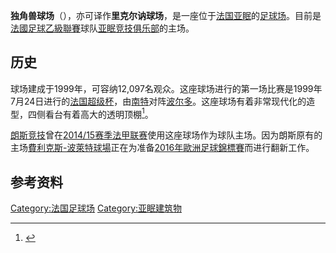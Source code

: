 {{noteTA
|G1=football
|1=zh-hans:亚眠竞技俱乐部;zh-hk:艾米恩斯體育會;zh-tw:亞眠競技俱樂部;
}}
{{Infobox Stadium
| stadium_name      = 独角兽球场<br />{{lang-fr|Stade de la Licorne}}
| nickname          =
| image             = [[File:Stadlic3.JPG|250px]]
| fullname          =
| location          = {{法国}}[[亚眠|亚眠]]Rue du Chapître
| coordinates       = {{Coord|49.893889|2.263611|display=it|type:landmark}}
| broke_ground      =
| built             = 1997年
| opened            = 1999年7月24日
| renovated         =
| expanded          =
| closed            =
| demolished        =
| owner             =
| operator          =
| surface           = 草地
| construction_cost =
| architect         =
| structural engineer =
| services engineer =
| general_contractor=
| project_manager   =
| main_contractors  =
| former_names      =
| tenants           = [[亚眠竞技俱乐部|亚眠竞技俱乐部]](1999 - )
| seating_capacity  = 12,097
| dimensions        = 105米 × 68米
}}
'''独角兽球场'''（{{lang-fr|'''''Stade de la Licorne'''''}}），亦可译作'''里克尔讷球场'''，是一座位于[[法国|法国]][[亚眠|亚眠]]的[[足球场|足球场]]。目前是[[法國足球乙級聯賽|法國足球乙級聯賽]]球队[[亚眠竞技俱乐部|亚眠竞技俱乐部]]的主场。

==历史==
球场建成于1999年，可容纳12,097名观众。这座球场进行的第一场比赛是1999年7月24日进行的[[法国超级杯|法国超级杯]]，由[[南特足球俱乐部|南特]]对阵[[波尔多足球俱乐部|波尔多]]。这座球场有着非常现代化的造型，四侧看台有着高大的透明顶棚<ref>{{cite web |url=http://www.amiensfootball.com/club/stade-de-la-licorne.html |title=Site Officiel de l'Amiens SC Football : Stade de la Licorne |publisher=Amiensfootball.com |date= |accessdate=2016年12月23日 |archive-date=2012年7月22日 |archive-url=https://archive.is/20120722212434/http://www.amiensfootball.com/club/stade-de-la-licorne.html |dead-url=no }}</ref>。

[[朗斯競賽會|朗斯竞技]]曾在[[2014年至2015年法國足球甲級聯賽|2014/15赛季法甲联赛]]使用这座球场作为球队主场。因为朗斯原有的主场[[費利克斯-波萊特球場|費利克斯-波萊特球場]]正在为准备[[2016年歐洲足球錦標賽|2016年歐洲足球錦標賽]]而进行翻新工作。

==参考资料==
{{Reflist}}

[[Category:法国足球场|Category:法国足球场]]
[[Category:亚眠建筑物|Category:亚眠建筑物]]
{{体育建筑小作品}}